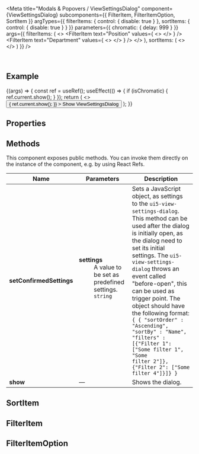 
<Meta
  title="Modals & Popovers / ViewSettingsDialog"
  component={ViewSettingsDialog}
  subcomponents={{ FilterItem, FilterItemOption, SortItem }}
  argTypes={{
    filterItems: { control: { disable: true } },
    sortItems: { control: { disable: true } }
  }}
  parameters={{
    chromatic: { delay: 999 }
  }}
  args={{
    filterItems: (
      <>
        <FilterItem
          text="Position"
          values={
            <>
              <FilterItemOption text="CEO" />
              <FilterItemOption text="CTO" />
              <FilterItemOption text="CIO" />
            </>
          }
        />
        <FilterItem
          text="Department"
          values={
            <>
              <FilterItemOption text="Legal" />
              <FilterItemOption text="Finance" />
              <FilterItemOption text="Development" />
            </>
          }
        />
      </>
    ),
    sortItems: (
      <>
        <SortItem text="Name" />
        <SortItem text="Position" />
        <SortItem text="Company" />
        <SortItem text="Department" />
      </>
    )
  }}
/>

<DocsHeader since="0.20.0" />

<br />

## Example

<Canvas>
  <Story name="Default">
    {(args) => {
      const ref = useRef();
      useEffect(() => {
        if (isChromatic) {
          ref.current.show();
        }
      });
      return (
        <>
          <Button
            onClick={() => {
              ref.current.show();
            }}
          >
            Show ViewSettingsDialog
          </Button>
          <ViewSettingsDialog ref={ref} {...args} />
        </>
      );
    }}
  </Story>
</Canvas>

## Properties

<ArgsTable story="." />

<Description />

## Methods

This component exposes public methods. You can invoke them directly on the instance of the component, e.g. by using React Refs.

| Name                     | Parameters                                                                                                                                                 | Description                                                                                                                                                                                                                                                                                                                                                                                                                                                                                                                       |
| ------------------------ | ---------------------------------------------------------------------------------------------------------------------------------------------------------- | --------------------------------------------------------------------------------------------------------------------------------------------------------------------------------------------------------------------------------------------------------------------------------------------------------------------------------------------------------------------------------------------------------------------------------------------------------------------------------------------------------------------------------- |
| **setConfirmedSettings** | <dl><dt className="methodText">**settings**</dt><dd className="methodText">A value to be set as predefined settings.</dd><dd><code>string</code></dd></dl> | Sets a JavaScript object, as settings to the <code>ui5-view-settings-dialog</code>. This method can be used after the dialog is initially open, as the dialog need to set its initial settings. The <code>ui5-view-settings-dialog</code> throws an event called "before-open", this can be used as trigger point. The object should have the following format: <code>{ { "sortOrder" : "Ascending", "sortBy" : "Name", "filters" : [{"Filter 1": ["Some filter 1", "Some filter 2"]}, {"Filter 2": ["Some filter 4"]}]} }</code> |
| **show**                 | &mdash;                                                                                                                                                    | Shows the dialog.                                                                                                                                                                                                                                                                                                                                                                                                                                                                                                                 |

<SubcomponentsSection />

## SortItem

<SortItemDescription />

## FilterItem

<FilterItemDescription />

## FilterItemOption

<FilterItemOptionDescription />

<Footer />
